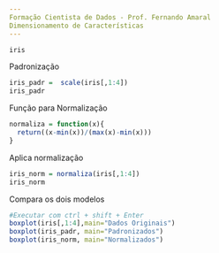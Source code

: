 ```yaml
---
Formação Cientista de Dados - Prof. Fernando Amaral
Dimensionamento de Características
---
```


```r
iris
```
Padronização
```r
iris_padr =  scale(iris[,1:4])
iris_padr
```
Função para Normalização
```r
normaliza = function(x){
  return((x-min(x))/(max(x)-min(x)))
}
```
Aplica normalização
```r
iris_norm = normaliza(iris[,1:4])
iris_norm
```
Compara os dois modelos
```r
#Executar com ctrl + shift + Enter
boxplot(iris[,1:4],main="Dados Originais")
boxplot(iris_padr, main="Padronizados")
boxplot(iris_norm, main="Normalizados")

```
